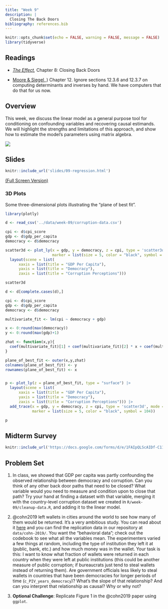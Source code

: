 ```yaml
---
title: "Week 9"
description: |
  Closing The Back Doors
bibliography: references.bib
---
```


```r
knitr::opts_chunk$set(echo = FALSE, warning = FALSE, message = FALSE)
library(tidyverse)
```

## Readings

-   [*The Effect*](https://theeffectbook.net/ch-CausalPaths.html)*,* Chapter 8: Closing Back Doors

-   [Moore & Siegel,](https://ebookcentral.proquest.com/lib/ugalib/reader.action?docID=1205618),) Chapter 12. Ignore sections 12.3.6 and 12.3.7 on computing determinants and inverses by hand. We have computers that do that for us now.

## Overview

This week, we discuss the linear model as a general purpose tool for conditioning on confounding variables and recovering causal estimands. We will highlight the strengths and limitations of this approach, and show how to estimate the model's parameters using matrix algebra.

![](img/matrix.jpg)

## Slides

```r
knitr::include_url('slides/09-regression.html')
```

[(Full Screen Version)](slides/09-regression.html)

### 3D Plots

Some three-dimensional plots illustrating the "plane of best fit".

```r
library(plotly)

d <- read_csv('../data/week-09/corruption-data.csv')

cpi <- d$cpi_score
gdp <- d$gdp_per_capita
democracy <- d$democracy

scatter3d <- plot_ly(x = gdp, y = democracy, z = cpi, type = 'scatter3d', mode = 'markers',
                     marker = list(size = 5, color = "black", symbol = 104)) |> 
  layout(scene = list(
      xaxis = list(title = "GDP Per Capita"),
      yaxis = list(title = "Democracy"),
      zaxis = list(title = "Corruption Perceptions")))

scatter3d
```

```r

d <- d[complete.cases(d),]

cpi <- d$cpi_score
gdp <- d$gdp_per_capita
democracy <- d$democracy

multivariate_fit <- lm(cpi ~ democracy + gdp)

x <- 0:round(max(democracy))
y <- 0:round(max(gdp)+1)

zhat <- function(x,y){
  coef(multivariate_fit)[1] + coef(multivariate_fit)[2] * x + coef(multivariate_fit)[3] * y
}

plane_of_best_fit <- outer(x,y,zhat)
colnames(plane_of_best_fit) <- y
rownames(plane_of_best_fit) <- x


p <- plot_ly(z = plane_of_best_fit, type = "surface") |> 
  layout(scene = list(
      xaxis = list(title = "GDP Per Capita"),
      yaxis = list(title = "Democracy"),
      zaxis = list(title = "Corruption Perceptions"))) |> 
  add_trace(x = gdp, y = democracy, z = cpi, type = 'scatter3d', mode = 'markers',
            marker = list(size = 5, color = "black", symbol = 104))

p

```

## Midterm Survey

```r
knitr::include_url('https://docs.google.com/forms/d/e/1FAIpQLScAIDf-C11Brca0yUPdgaThGr91-VmR_ULsk6BegUWel6usMA/viewform?usp=sf_link')
```

## Problem Set

1.  In class, we showed that GDP per capita was partly confounding the observed relationship between democracy and corruption. Can you think of any other back door paths that need to be closed? What variable would you need to measure and condition upon to close that path? Try your hand at finding a dataset with that variable, merging it with the country-level corruption dataset we created in `R/week-09/cleanup-data.R`, and adding it to the linear model.

2.  @cohn2019 left wallets in cities around the world to see how many of them would be returned. It's a very ambitious study. You can read about it [here](papers/Cohn%20et%20al.%20-%202019%20-%20Civic%20honesty%20around%20the%20globe.pdf) and you can find the replication data in our repository at `data/cohn-2019/`. You want the "behavioral data"; check out the codebook to see what all the variables mean. The experimenters varied a few things at random, including the type of institution they left it at (public, bank, etc.) and how much money was in the wallet. Your task is this: I want to know what fraction of wallets were returned in each country when they were left at public institutions (this could be another measure of public corruption; if bureaucrats just tend to steal wallets instead of returning them). Are government officials less likely to steal wallets in countries that have been democracies for longer periods of time (`c_PIV_years_democracy`)? What's the slope of that relationship? And can you interpret that relationship as causal? Why or why not?

3.  **Optional Challenge**: Replicate Figure 1 in the @cohn2019 paper using `ggplot`.
